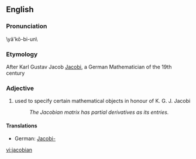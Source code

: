 ==English==
===Pronunciation===
\yä'kõ-bi-un\

=== Etymology ===
After Karl Gustav Jacob [[w:Carl Gustav Jakob Jacobi|Jacobi]], a German Mathematician of the 19th century

=== Adjective ===
# used to specify certain mathematical objects in honour of K. G. J. Jacobi
#:''The Jacobian matrix has partial derivatives as its entries.''

====Translations====
*German: [[Jacobi-]]

[[vi:jacobian]]